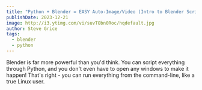 ```yaml
---
title: "Python + Blender = EASY Auto-Image/Video (Intro to Blender Scripting)"
publishDate: 2023-12-21
image: http://i3.ytimg.com/vi/suvTObn0Roc/hqdefault.jpg
author: Steve Grice
tags:
  - blender
  - python
---
```


Blender is far more powerful than you'd think. You can script everything through Python, and you don't even have to open any windows to make it happen! That's right - you can run everything from the command-line, like a true Linux user.


<BlogYoutubeVideo videoId="suvTObn0Roc" />
